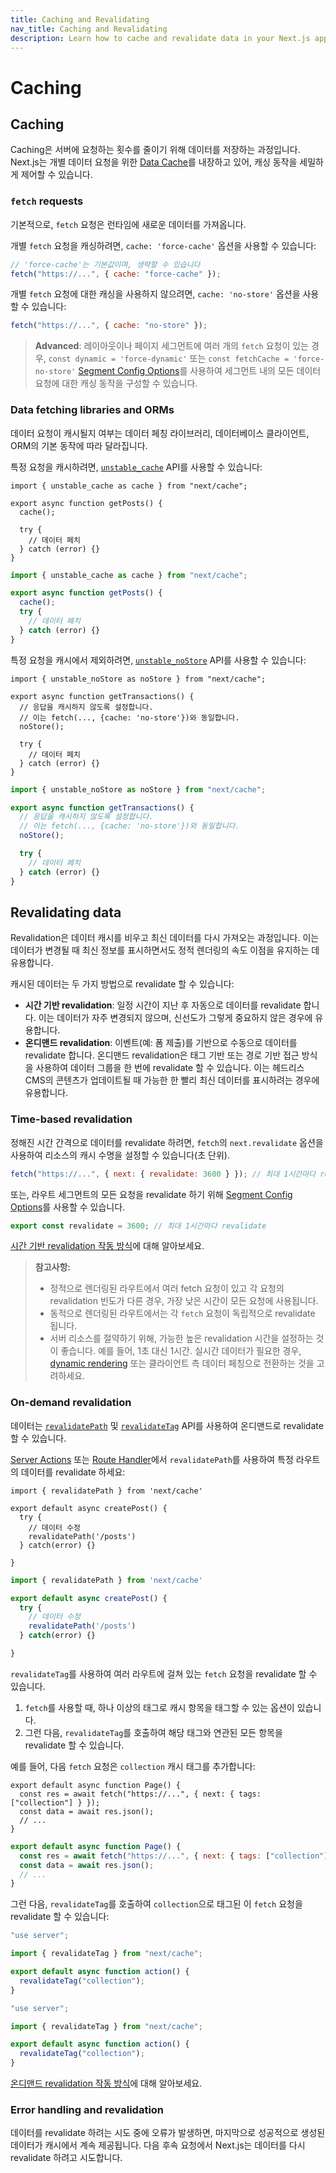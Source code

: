 ```yaml
---
title: Caching and Revalidating
nav_title: Caching and Revalidating
description: Learn how to cache and revalidate data in your Next.js application.
---
```


# Caching

## Caching

Caching은 서버에 요청하는 횟수를 줄이기 위해 데이터를 저장하는 과정입니다. Next.js는 개별 데이터 요청을 위한 [Data Cache](/docs/app/building-your-application/caching)를 내장하고 있어, 캐싱 동작을 세밀하게 제어할 수 있습니다.

### `fetch` requests

기본적으로, `fetch` 요청은 런타임에 새로운 데이터를 가져옵니다.

개별 `fetch` 요청을 캐싱하려면, `cache: 'force-cache'` 옵션을 사용할 수 있습니다:

```js
// 'force-cache'는 기본값이며, 생략할 수 있습니다
fetch("https://...", { cache: "force-cache" });
```

개별 `fetch` 요청에 대한 캐싱을 사용하지 않으려면, `cache: 'no-store'` 옵션을 사용할 수 있습니다:

```js filename="layout.js | page.js"
fetch("https://...", { cache: "no-store" });
```

> **Advanced**: 레이아웃이나 페이지 세그먼트에 여러 개의 `fetch` 요청이 있는 경우, `const dynamic = 'force-dynamic'` 또는 `const fetchCache = 'force-no-store'` [Segment Config Options](/docs/app/api-reference/file-conventions/route-segment-config)를 사용하여 세그먼트 내의 모든 데이터 요청에 대한 캐싱 동작을 구성할 수 있습니다.

### Data fetching libraries and ORMs

데이터 요청이 캐시될지 여부는 데이터 페칭 라이브러리, 데이터베이스 클라이언트, ORM의 기본 동작에 따라 달라집니다.

특정 요청을 캐시하려면, [`unstable_cache`](/docs/app/api-reference/functions/unstable_cache) API를 사용할 수 있습니다:

```tsx filename="@/app/lib/data.ts switcher highlight={6}
import { unstable_cache as cache } from "next/cache";

export async function getPosts() {
  cache();

  try {
    // 데이터 페치
  } catch (error) {}
}
```

```jsx filename="@/app/lib/data.js switcher highlight={6}
import { unstable_cache as cache } from "next/cache";

export async function getPosts() {
  cache();
  try {
    // 데이터 페치
  } catch (error) {}
}
```

특정 요청을 캐시에서 제외하려면, [`unstable_noStore`](/docs/app/api-reference/functions/unstable_noStore) API를 사용할 수 있습니다:

```tsx filename="@/app/lib/data.ts switcher highlight={6}
import { unstable_noStore as noStore } from "next/cache";

export async function getTransactions() {
  // 응답을 캐시하지 않도록 설정합니다.
  // 이는 fetch(..., {cache: 'no-store'})와 동일합니다.
  noStore();

  try {
    // 데이터 페치
  } catch (error) {}
}
```

```jsx filename="@/app/lib/data.js switcher highlight={6}
import { unstable_noStore as noStore } from "next/cache";

export async function getTransactions() {
  // 응답을 캐시하지 않도록 설정합니다.
  // 이는 fetch(..., {cache: 'no-store'})와 동일합니다.
  noStore();

  try {
    // 데이터 페치
  } catch (error) {}
}
```

## Revalidating data

Revalidation은 데이터 캐시를 비우고 최신 데이터를 다시 가져오는 과정입니다. 이는 데이터가 변경될 때 최신 정보를 표시하면서도 정적 렌더링의 속도 이점을 유지하는 데 유용합니다.

캐시된 데이터는 두 가지 방법으로 revalidate 할 수 있습니다:

- **시간 기반 revalidation**: 일정 시간이 지난 후 자동으로 데이터를 revalidate 합니다. 이는 데이터가 자주 변경되지 않으며, 신선도가 그렇게 중요하지 않은 경우에 유용합니다.
- **온디맨드 revalidation**: 이벤트(예: 폼 제출)를 기반으로 수동으로 데이터를 revalidate 합니다. 온디맨드 revalidation은 태그 기반 또는 경로 기반 접근 방식을 사용하여 데이터 그룹을 한 번에 revalidate 할 수 있습니다. 이는 헤드리스 CMS의 콘텐츠가 업데이트될 때 가능한 한 빨리 최신 데이터를 표시하려는 경우에 유용합니다.

### Time-based revalidation

정해진 시간 간격으로 데이터를 revalidate 하려면, `fetch`의 `next.revalidate` 옵션을 사용하여 리소스의 캐시 수명을 설정할 수 있습니다(초 단위).

```js
fetch("https://...", { next: { revalidate: 3600 } }); // 최대 1시간마다 revalidate
```

또는, 라우트 세그먼트의 모든 요청을 revalidate 하기 위해 [Segment Config Options](/docs/app/api-reference/file-conventions/route-segment-config)를 사용할 수 있습니다.

```jsx filename="layout.js | page.js"
export const revalidate = 3600; // 최대 1시간마다 revalidate
```

[시간 기반 revalidation 작동 방식](/docs/app/building-your-application/caching#revalidating-1)에 대해 알아보세요.

> **참고사항:**
>
> - 정적으로 렌더링된 라우트에서 여러 fetch 요청이 있고 각 요청의 revalidation 빈도가 다른 경우, 가장 낮은 시간이 모든 요청에 사용됩니다.
> - 동적으로 렌더링된 라우트에서는 각 `fetch` 요청이 독립적으로 revalidate 됩니다.
> - 서버 리소스를 절약하기 위해, 가능한 높은 revalidation 시간을 설정하는 것이 좋습니다. 예를 들어, 1초 대신 1시간. 실시간 데이터가 필요한 경우, [dynamic rendering](/docs/app/building-your-application/rendering/server-components#dynamic-rendering) 또는 클라이언트 측 데이터 페칭으로 전환하는 것을 고려하세요.

### On-demand revalidation

데이터는 [`revalidatePath`](/docs/app/api-reference/functions/revalidatePath) 및 [`revalidateTag`](/docs/app/api-reference/functions/revalidateTag) API를 사용하여 온디맨드로 revalidate 할 수 있습니다.

[Server Actions](/docs/app/building-your-application/data-fetching/server-actions-and-mutations) 또는 [Route Handler](/docs/app/building-your-application/routing/route-handlers)에서 `revalidatePath`를 사용하여 특정 라우트의 데이터를 revalidate 하세요:

```tsx filename="@/app/actions.tsx switcher
import { revalidatePath } from 'next/cache'

export default async createPost() {
  try {
    // 데이터 수정
    revalidatePath('/posts')
  } catch(error) {}

}
```

```jsx filename="@/app/actions.js switcher
import { revalidatePath } from 'next/cache'

export default async createPost() {
  try {
    // 데이터 수정
    revalidatePath('/posts')
  } catch(error) {}

}
```

`revalidateTag`를 사용하여 여러 라우트에 걸쳐 있는 `fetch` 요청을 revalidate 할 수 있습니다.

1. `fetch`를 사용할 때, 하나 이상의 태그로 캐시 항목을 태그할 수 있는 옵션이 있습니다.
2. 그런 다음, `revalidateTag`를 호출하여 해당 태그와 연관된 모든 항목을 revalidate 할 수 있습니다.

예를 들어, 다음 `fetch` 요청은 `collection` 캐시 태그를 추가합니다:

```tsx filename="app/page.tsx" switcher
export default async function Page() {
  const res = await fetch("https://...", { next: { tags: ["collection"] } });
  const data = await res.json();
  // ...
}
```

```jsx filename="app/page.js" switcher
export default async function Page() {
  const res = await fetch("https://...", { next: { tags: ["collection"] } });
  const data = await res.json();
  // ...
}
```

그런 다음, `revalidateTag`를 호출하여 `collection`으로 태그된 이 `fetch` 요청을 revalidate 할 수 있습니다:

```ts filename="@/app/actions.ts" switcher
"use server";

import { revalidateTag } from "next/cache";

export default async function action() {
  revalidateTag("collection");
}
```

```js filename="@/app/actions.js" switcher
"use server";

import { revalidateTag } from "next/cache";

export default async function action() {
  revalidateTag("collection");
}
```

[온디맨드 revalidation 작동 방식](/docs/app/building-your-application/caching#on-demand-revalidation)에 대해 알아보세요.

### Error handling and revalidation

데이터를 revalidate 하려는 시도 중에 오류가 발생하면, 마지막으로 성공적으로 생성된 데이터가 캐시에서 계속 제공됩니다. 다음 후속 요청에서 Next.js는 데이터를 다시 revalidate 하려고 시도합니다.
